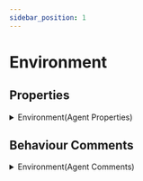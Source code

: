 ```yaml
---
sidebar_position: 1
---
```


# Environment

## Properties

<details>
  <summary>Environment(Agent Properties)</summary>
  <div>
    <div>
        ```python showLineNumbers title="environment.py"
        class Environment(mesa.Agent) -> None:
            """The Environment agent."""

            def __init__(self, unique_id, model):
                super().__init__(unique_id, model)
                
                self.breed = "Environment"
                self.period = 0 # Model run step.
                
                # See https://en.wikipedia.org/wiki/Names_of_large_numbers
                # (10^21) One sextillion units of available (stock) fossil hydrocarbon energy.
                self.units_stock_energy = Decimal(1000_000_000_000_000_000_000)

                # Stock energy geopolitics:
                # The 'ase' relates to the availability of stock (fossil hydrocarbon) energy.
                # A number; from least to most available: 0.01 >= 'ase' <= 1.0.
                self.availability_stock_energy = Decimal(1)

                # Environment (Negative Externality):
                self.cumulative_neg_externality = Decimal(0) # Use of stock energy.
                # 3% of stock energy is environmental negative externality.
                self.cumulative_neg_externality_rate = Decimal(0.03)

                # Start with an amount of renewable energy (units).
                self.flow_energy_base = Decimal(5)

                # Units of available (stored) renewable energy.
                self.units_flow_energy = Decimal(0)
        ```
    </div>
  </div>
</details>

## Behaviour Comments

<details>
  <summary>Environment(Agent Comments)</summary>
  <div>
    <div>
        ```python showLineNumbers title="environment.py"
        def step(self):
            """
            Functions (each and every step):
            1. Add newly generated (renewable) energy to the mix.
            """

            # See https://www.statista.com/outlook/io/energy/renewable-energy/worldwide
            growth_flow_energy = Decimal(0.0388) # 3.88%

            # Add newly generated (renewable / flow) energy.
            self.units_flow_energy += self.flow_energy_base
            self.flow_energy_base = (self.flow_energy_base + (self.flow_energy_base
                                                              * growth_flow_energy))
        ```
    </div>
  </div>
</details>
